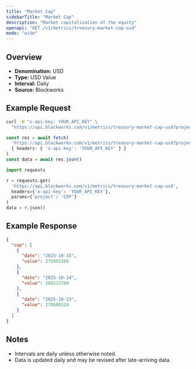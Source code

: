 ```yaml
---
title: "Market Cap"
sidebarTitle: "Market Cap"
description: "Market capitalization of the equity"
openapi: "GET /v1/metrics/treasury-market-cap-usd"
mode: "wide"
---
```


## Overview

- **Denomination:** USD
- **Type:** USD Value
- **Interval:** Daily
- **Source:** Blockworks

## Example Request

<CodeGroup>

```bash cURL
curl -H "x-api-key: YOUR_API_KEY" \
  "https://api.blockworks.com/v1/metrics/treasury-market-cap-usd?project=CEP"
```

```typescript TypeScript
const res = await fetch(
  'https://api.blockworks.com/v1/metrics/treasury-market-cap-usd?project=CEP',
  { headers: { 'x-api-key': 'YOUR_API_KEY' } }
)
const data = await res.json()
```

```python Python
import requests

r = requests.get(
  'https://api.blockworks.com/v1/metrics/treasury-market-cap-usd',
  headers={'x-api-key': 'YOUR_API_KEY'},
  params={'project': 'CEP'}
)
data = r.json()
```

</CodeGroup>

## Example Response

```json
{
  "cep": [
    {
      "date": "2025-10-15",
      "value": 275055360
    },
    {
      "date": "2025-10-14",
      "value": 268213760
    },
    {
      "date": "2025-10-13",
      "value": 270680320
    }
  ]
}
```

## Notes
- Intervals are daily unless otherwise noted.
- Data is updated daily and may be revised after late-arriving data.